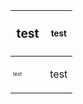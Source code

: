 {| style="text-align:center;"
! style="font-size: larger;" | test
! style="font-size: smaller;" | test
|-
| style="font-size: 50%;" | test
| style="text-color: red;" | test
|}
